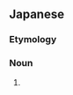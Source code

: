 ==Japanese==
{{DEFAULTSORT:えいようふそく}}
{{ja-kanjitab|えい|よう|ふ|そく|yomi=o}}

===Etymology===
{{com|ja|栄養|不足|tr1=eiyō|t1=[[nutrition]]|tr2=fusoku|t2=[[insufficiency]]}}

===Noun===
{{ja-noun|えいよう ふそく}}

# {{synonym of|lang=ja|栄養失調}}

{{C|ja|Health}}